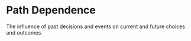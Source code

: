 # Path Dependence

The influence of past decisions and events on current and future choices and outcomes.